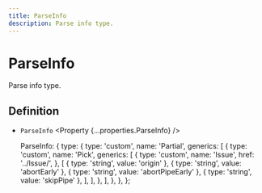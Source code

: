 ```yaml
---
title: ParseInfo
description: Parse info type.
---
```



# ParseInfo

Parse info type.

## Definition

- `ParseInfo` <Property {...properties.ParseInfo} />

  ParseInfo: {
    type: {
      type: 'custom',
      name: 'Partial',
      generics: [
        {
          type: 'custom',
          name: 'Pick',
          generics: [
            {
              type: 'custom',
              name: 'Issue',
              href: '../Issue/',
            },
            [
              { type: 'string', value: 'origin' },
              { type: 'string', value: 'abortEarly' },
              { type: 'string', value: 'abortPipeEarly' },
              { type: 'string', value: 'skipPipe' },
            ],
          ],
        },
      ],
    },
  },
};
